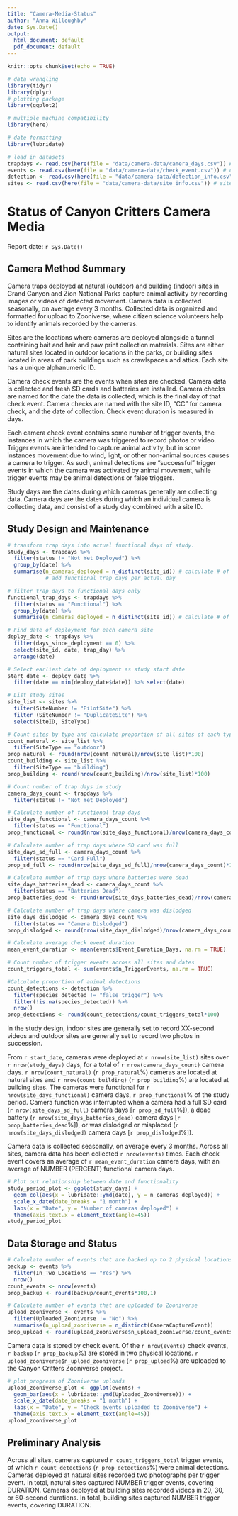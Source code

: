 ```yaml
---
title: "Camera-Media-Status"
author: "Anna Willoughby"
date: Sys.Date()
output:
  html_document: default
  pdf_document: default
---
```


```r
knitr::opts_chunk$set(echo = TRUE)

# data wrangling
library(tidyr)
library(dplyr)
# plotting package 
library(ggplot2)

# multiple machine compatibility
library(here)

# date formatting
library(lubridate)

# load in datasets 
trapdays <- read.csv(here(file = "data/camera-data/camera_days.csv")) # trap days and status 
events <- read.csv(here(file = "data/camera-data/check_event.csv")) # check events
detection <- read.csv(here(file = "data/camera-data/detection_info.csv")) # camera triggers
sites <- read.csv(here(file = "data/camera-data/site_info.csv")) # site information
```

# Status of Canyon Critters Camera Media

Report date: `r Sys.Date()`

## Camera Method Summary

Camera traps deployed at natural (outdoor) and building (indoor) sites in Grand Canyon and Zion National Parks capture animal activity by recording images or videos of detected movement. Camera data is collected seasonally, on average every 3 months. Collected data is organized and formatted for upload to Zooniverse, where citizen science volunteers help to identify animals recorded by the cameras.

Sites are the locations where cameras are deployed alongside a tunnel containing bait and hair and paw print collection materials. Sites are either natural sites located in outdoor locations in the parks, or building sites located in areas of park buildings such as crawlspaces and attics. Each site has a unique alphanumeric ID.

Camera check events are the events when sites are checked. Camera data is collected and fresh SD cards and batteries are installed. Camera checks are named for the date the data is collected, which is the final day of that check event. Camera checks are named with the site ID, "CC" for camera check, and the date of collection. Check event duration is measured in days. 

Each camera check event contains some number of trigger events, the instances in which the camera was triggered to record photos or video. Trigger events are intended to capture animal activity, but in some instances movement due to wind, light, or other non-animal sources causes a camera to trigger. As such, animal detections are "successful" trigger events in which the camera was activated by animal movement, while trigger events may be animal detections or false triggers.

Study days are the dates during which cameras generally are collecting data. Camera days are the dates during which an individual camera is collecting data, and consist of a study day combined with a site ID.

## Study Design and Maintenance

```r

# transform trap days into actual functional days of study. 
study_days <- trapdays %>% 
  filter(status != "Not Yet Deployed") %>%
  group_by(date) %>% 
  summarise(n_cameras_deployed = n_distinct(site_id)) # calculate # of cameras deployed per day 
            # add functional trap days per actual day 

# filter trap days to functional days only
functional_trap_days <- trapdays %>% 
  filter(status == "Functional") %>%
  group_by(date) %>%
  summarise(n_cameras_deployed = n_distinct(site_id)) # calculate # of cameras functional per day

# Find date of deployment for each camera site
deploy_date <- trapdays %>%
  filter(days_since_deployment == 0) %>%
  select(site_id, date, trap_day) %>%
  arrange(date)

# Select earliest date of deployment as study start date
start_date <- deploy_date %>%
  filter(date == min(deploy_date$date)) %>% select(date)

# List study sites
site_list <- sites %>% 
  filter(SiteNumber != "PilotSite") %>%
  filter (SiteNumber != "DuplicateSite") %>%
  select(SiteID, SiteType)

# Count sites by type and calculate proportion of all sites of each type
count_natural <- site_list %>%
  filter(SiteType == "outdoor")
prop_natural <- round(nrow(count_natural)/nrow(site_list)*100)
count_building <- site_list %>%
  filter(SiteType == "building")
prop_building <- round(nrow(count_building)/nrow(site_list)*100)

# Count number of trap days in study
camera_days_count <- trapdays %>%
  filter(status != "Not Yet Deployed")

# Calculate number of functional trap days
site_days_functional <- camera_days_count %>%
  filter(status == "Functional")
prop_functional <- round(nrow(site_days_functional)/nrow(camera_days_count)*100,1)

# Calculate number of trap days where SD card was full
site_days_sd_full <- camera_days_count %>%
  filter(status == "Card Full")
prop_sd_full <- round(nrow(site_days_sd_full)/nrow(camera_days_count)*100,1)

# Calculate number of trap days where batteries were dead
site_days_batteries_dead <- camera_days_count %>%
  filter(status == "Batteries Dead")
prop_batteries_dead <- round(nrow(site_days_batteries_dead)/nrow(camera_days_count)*100)

# Calculate number of trap days where camera was dislodged
site_days_dislodged <- camera_days_count %>%
  filter(status == "Camera Dislodged")
prop_dislodged <- round(nrow(site_days_dislodged)/nrow(camera_days_count)*100,1)

# Calculate average check event duration
mean_event_duration <- mean(events$Event_Duration_Days, na.rm = TRUE)

# Count number of trigger events across all sites and dates
count_triggers_total <- sum(events$n_TriggerEvents, na.rm = TRUE)

#Calculate proportion of animal detections
count_detections <- detection %>%
  filter(species_detected != "false_trigger") %>%
  filter(!is.na(species_detected)) %>%
  nrow()
prop_detections <- round(count_detections/count_triggers_total*100)

```

In the study design, indoor sites are generally set to record XX-second videos and outdoor sites are generally set to record two photos in succession.

From `r start_date`, cameras were deployed at `r nrow(site_list)` sites over `r nrow(study_days)` days, for a total of `r nrow(camera_days_count)` camera days. `r nrow(count_natural)` (`r prop_natural`%) cameras are located at natural sites and `r nrow(count_building)` (`r prop_building`%) are located at building sites. The cameras were functional for `r nrow(site_days_functional)` camera days, `r prop_functional`% of the study period. Camera function was interrupted when a camera had a full SD card (`r nrow(site_days_sd_full)` camera days [`r prop_sd_full`%]), a dead battery (`r nrow(site_days_batteries_dead)` camera days [`r prop_batteries_dead`%]), or was dislodged or misplaced (`r nrow(site_days_dislodged)` camera days [`r prop_dislodged`%]).

Camera data is collected seasonally, on average every 3 months. Across all sites, camera data has been collected `r nrow(events)` times. Each check event covers an average of `r mean_event_duration` camera days, with an average of NUMBER (PERCENT) functional camera days.

```r

# Plot out relationship between date and functionality 
study_period_plot <- ggplot(study_days) +
  geom_col(aes(x = lubridate::ymd(date), y = n_cameras_deployed)) +
  scale_x_date(date_breaks = "1 month") +
  labs(x = "Date", y = "Number of cameras deployed") +
  theme(axis.text.x = element_text(angle=45))
study_period_plot

```

## Data Storage and Status
``` r

# Calculate number of events that are backed up to 2 physical locations
backup <- events %>%
  filter(In_Two_Locations == "Yes") %>%
  nrow()
count_events <- nrow(events)
prop_backup <- round(backup/count_events*100,1)

# Calculate number of events that are uploaded to Zooniverse
upload_zooniverse <- events %>%
  filter(Uploaded_Zooniverse != "No") %>%
  summarise(n_upload_zooniverse = n_distinct(CameraCaptureEvent))
prop_upload <- round(upload_zooniverse$n_upload_zooniverse/count_events*100,1)

```
Camera data is stored by check event. Of the `r nrow(events)` check events, `r backup` (`r prop_backup`%) are stored in two physical locations. `r upload_zooniverse$n_upload_zooniverse` (`r prop_upload`%) are uploaded to the Canyon Critters Zooniverse project.

``` r

# plot progress of Zooniverse uploads
upload_zooniverse_plot <- ggplot(events) +
  geom_bar(aes(x = lubridate::ymd(Uploaded_Zooniverse))) +
  scale_x_date(date_breaks = "1 month") +
  labs(x = "Date", y = "Check events uploaded to Zooniverse") +
  theme(axis.text.x = element_text(angle=45))
upload_zooniverse_plot 

```

## Preliminary Analysis

Across all sites, cameras captured `r count_triggers_total` trigger events, of which `r count_detections` (`r prop_detections`%) were animal detections. Cameras deployed at natural sites recorded two photographs per trigger event. In total, natural sites captured NUMBER trigger events, covering DURATION. Cameras deployed at building sites recorded videos in 20, 30, or 60-second durations. In total, building sites captured NUMBER trigger events, covering DURATION.
